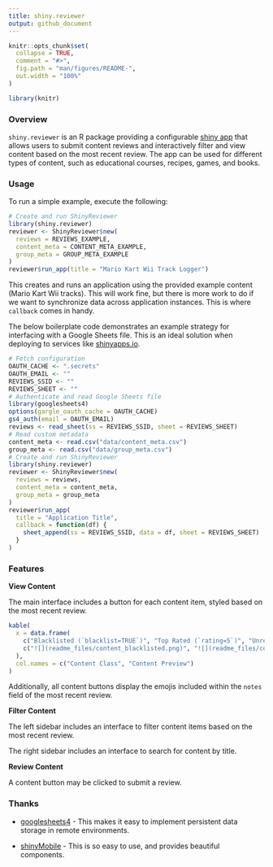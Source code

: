 ```yaml
---
title: shiny.reviewer
output: github_document
---
```


<!-- README.md is generated from README.Rmd. Please edit that file -->

```r
knitr::opts_chunk$set(
  collapse = TRUE,
  comment = "#>",
  fig.path = "man/figures/README-",
  out.width = "100%"
)
```

```r
library(knitr)
```

<!-- badges: start -->
<!-- badges: end -->


### Overview

`shiny.reviewer` is an R package providing a configurable [shiny app](https://shiny.posit.co/)
that allows users to submit content reviews and interactively filter and view
content based on the most recent review. The app can be used for different types
of content, such as educational courses, recipes, games, and books.


### Usage

To run a simple example, execute the following:

```r
# Create and run ShinyReviewer
library(shiny.reviewer)
reviewer <- ShinyReviewer$new(
  reviews = REVIEWS_EXAMPLE, 
  content_meta = CONTENT_META_EXAMPLE,
  group_meta = GROUP_META_EXAMPLE
)
reviewer$run_app(title = "Mario Kart Wii Track Logger")
```

This creates and runs an application using the provided example content (Mario
Kart Wii tracks). This will work fine, but there is more work to do if we want
to synchronize data across application instances. This is where `callback` comes
in handy.

The below boilerplate code demonstrates an example strategy for interfacing with
a Google Sheets file. This is an ideal solution when deploying to services like
[shinyapps.io](https://shinyapps.io).

```r
# Fetch configuration
OAUTH_CACHE <- ".secrets"
OAUTH_EMAIL <- ""
REVIEWS_SSID <- ""
REVIEWS_SHEET <- ""
# Authenticate and read Google Sheets file
library(googlesheets4)
options(gargle_oauth_cache = OAUTH_CACHE)
gs4_auth(email = OAUTH_EMAIL)
reviews <- read_sheet(ss = REVIEWS_SSID, sheet = REVIEWS_SHEET)
# Read custom metadata
content_meta <- read.csv("data/content_meta.csv")
group_meta <- read.csv("data/group_meta.csv")
# Create and run ShinyReviewer
library(shiny.reviewer)
reviewer <- ShinyReviewer$new(
  reviews = reviews, 
  content_meta = content_meta,
  group_meta = group_meta
)
reviewer$run_app(
  title = "Application Title",
  callback = function(df) {
    sheet_append(ss = REVIEWS_SSID, data = df, sheet = REVIEWS_SHEET)
  }
)
```    


### Features

**View Content**

The main interface includes a button for each content item, styled based on the
most recent review.

```r
kable(
  x = data.frame(
    c("Blacklisted (`blacklist=TRUE`)", "Top Rated (`rating=5`)", "Unreviewed (`timestamp=NA`)", "All Other Content"),
    c("![](readme_files/content_blacklisted.png)", "![](readme_files/content_5star.png)", "![](readme_files/content_unreviewed.png)", "![](readme_files/content_default.png)")
  ),
  col.names = c("Content Class", "Content Preview")
)
```

Additionally, all content buttons display the emojis included within the `notes`
field of the most recent review.

**Filter Content**

The left sidebar includes an interface to filter content items based on the most
recent review.

The right sidebar includes an interface to search for content by title.

**Review Content**

A content button may be clicked to submit a review.


### Thanks

* [googlesheets4](https://googlesheets4.tidyverse.org/) - This makes it easy to
  implement persistent data storage in remote environments.
  
* [shinyMobile](https://rinterface.github.io/shinyMobile/) - This is so easy to use, and provides beautiful
  components.
